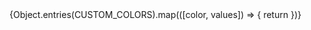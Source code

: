 
<Meta title="Colors/Color Palette" />

<ColorPalette>
    {Object.entries(CUSTOM_COLORS).map(([color, values]) => {
        return <ColorItem key={color} title={color} colors={values} />
    })}
</ColorPalette>
